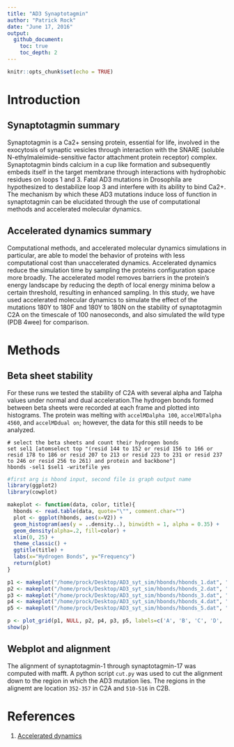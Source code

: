 ```yaml
---
title: "AD3 Synaptotagmin"
author: "Patrick Rock"
date: "June 17, 2016"
output: 
  github_document:
    toc: true
    toc_depth: 2
---
```

```r
knitr::opts_chunk$set(echo = TRUE)
```

# Introduction
## Synaptotagmin summary
Synaptotagmin is a Ca2+ sensing protein, essential for life, involved in the exocytosis of synaptic vesicles through interaction with the SNARE (soluble N-ethylmaleimide-sensitive factor attachment protein receptor) complex. Synaptotagmin binds calcium in a cup like formation and subsequently embeds itself in the target membrane through interactions with hydrophobic residues on loops 1 and 3. Fatal AD3 mutations in Drosophila are hypothesized to destabilize loop 3 and interfere with its ability to bind Ca2+. The mechanism by which these AD3 mutations induce loss of function in synaptotagmin can be elucidated through the use of computational methods and accelerated molecular dynamics.

## Accelerated dynamics summary
Computational methods, and accelerated molecular dynamics simulations in particular, are able to model the behavior of proteins with less computational cost than unaccelerated dynamics. Accelerated dynamics reduce the simulation time by sampling the proteins configuration space more broadly. The accelerated model removes barriers in the protein's energy landscape by reducing the depth of local energy minima below a certain threshold, resulting in enhanced sampling.  In this study, we have used accelerated molecular dynamics to simulate the effect of the mutations 180Y to 180F and 180Y to 180N on the stability of synaptotagmin C2A on the timescale of 100 nanoseconds, and also simulated the wild type (PDB 4wee) for comparison.

# Methods
## Beta sheet stability 
For these runs we tested the stability of C2A with several alpha and Talpha values under normal and dual
acceleration.The hydrogen bonds formed between beta sheets were recorded at each frame and plotted into histograms. The protein was melting with `accelMDalpha 100`, `accelMDTalpha 4560`, and `accelMDdual on`; however, the data for this still needs to be analyzed.
   
    # select the beta sheets and count their hydrogen bonds
    set sel1 [atomselect top "(resid 144 to 152 or resid 156 to 166 or resid 178 to 186 or resid 207 to 213 or resid 223 to 231 or resid 237 to 246 or resid 256 to 261) and protein and backbone"]
    hbonds -sel1 $sel1 -writefile yes 


```r

#first arg is hbond input, second file is graph output name
library(ggplot2)
library(cowplot)

makeplot <- function(data, color, title){
  hbonds <- read.table(data, quote="\"", comment.char="")
  plot <- ggplot(hbonds, aes(x=V2)) +
  geom_histogram(aes(y = ..density..), binwidth = 1, alpha = 0.35) +
  geom_density(alpha=.2, fill=color) +
  xlim(0, 25) +
  theme_classic() +
  ggtitle(title) +
  labs(x="Hydrogen Bonds", y="Frequency")
  return(plot)
}

p1 <- makeplot("/home/prock/Desktop/AD3_syt_sim/hbonds/hbonds_1.dat", "red", "alpha=100, dual=off")
p2 <- makeplot("/home/prock/Desktop/AD3_syt_sim/hbonds/hbonds_2.dat", "blue", "alpha=150, dual=off")
p3 <- makeplot("/home/prock/Desktop/AD3_syt_sim/hbonds/hbonds_3.dat", "green", "alpha=200, dual=off")
p4 <- makeplot("/home/prock/Desktop/AD3_syt_sim/hbonds/hbonds_4.dat", "yellow", "alpha=150, dual=on")
p5 <- makeplot("/home/prock/Desktop/AD3_syt_sim/hbonds/hbonds_5.dat", "purple", "alpha=200, dual=on")

p <- plot_grid(p1, NULL, p2, p4, p3, p5, labels=c('A', 'B', 'C', 'D', 'E', 'F'), ncol = 2)
show(p)
```

## Webplot and alignment
The alignment of synaptotagmin-1 through synaptotagmin-17 was computed with mafft. A python script `cut.py` was used to cut the alignment down to the region in which the AD3 mutation lies. The regions in the alignemt are location `352-357` in C2A and `510-516` in C2B.




# References
1. [Accelerated dynamics](http://www.ks.uiuc.edu/Research/namd/2.9/ug/node63.html)


